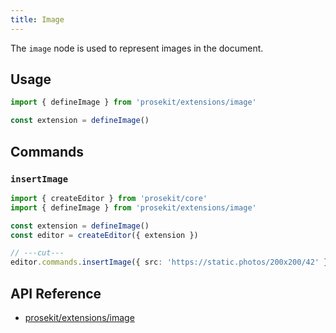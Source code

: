 ```yaml
---
title: Image
---
```



The `image` node is used to represent images in the document.

## Usage

```ts twoslash
import { defineImage } from 'prosekit/extensions/image'

const extension = defineImage()
```

## Commands

### `insertImage`

```ts twoslash
import { createEditor } from 'prosekit/core'
import { defineImage } from 'prosekit/extensions/image'

const extension = defineImage()
const editor = createEditor({ extension })

// ---cut---
editor.commands.insertImage({ src: 'https://static.photos/200x200/42' })
```

## API Reference

- [prosekit/extensions/image](/references/extensions/image)
